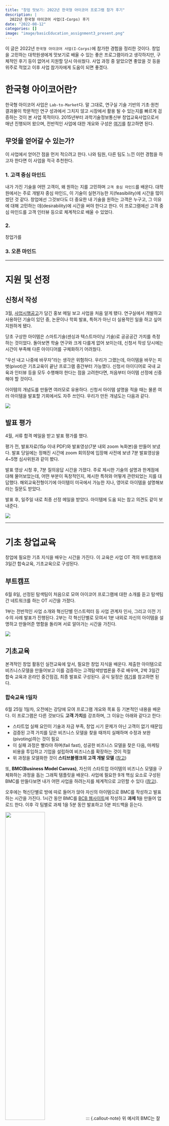 ```yaml
---
title: "창업 맛보기: 2022년 한국형 아이코어 프로그램 참가 후기"
description: |
  2022년 한국형 아이코어 사업(I-Corps) 후기
date: "2022-08-12"
categories: []
image: "image/basicEducation_assignment3_present.png"
---
```


이 글은 2022년 `한국형 아이코어 사업(I-Corps)`에 참가한 경험을 정리한 것이다. 창업을 고민하는 대학원생에게 맛보기로 배울 수 있는 좋은 프로그램이라고 생각하지만, 구체적인 후기 등이 없어서 지원할 당시 아쉬웠다. 사업 과정 중 알았으면 좋았을 것 등을 위주로 적었고 이후 사업 참가자에게 도움이 되면 좋겠다.

# 한국형 아이코어란?

한국형 아이코어 사업은 `Lab-to-Market`다. 말 그대로, 연구실 기술 기반의 기초·원천 결과물이 학문적인 연구 성과에서 그치지 않고 시장에서 활용 될 수 있는지를 빠르게 검증하는 것이 본 사업 목적이다. 2015년부터 과학기술정보통신부 창업교육사업으로서 매년 진행되어 왔으며, 전반적인 사업에 대한 개요와 구성은 [여기](https://www.youtube.com/watch?v=tSCnQgSxoNo)를 참고하면 된다.

## 무엇을 얻어갈 수 있는가?

이 사업에서 얻어간 점을 먼저 적으려고 한다. 나와 팀원, 다른 팀도 느낀 이런 경험을 하고자 한다면 이 사업을 적극 추천한다.

### 1. 고객 중심 마인드

내가 가진 기술을 어떤 고객이, 왜 원하는 지를 고민하며 `고객 중심 마인드`를 배운다. 대학원에서는 주로 개발자 중심 마인드, 이 기술이 실현가능한 지(feasibility)에 시간을 많이 썼던 것 같다. 창업에선 그것보다도 더 중요한 내 기술을 원하는 고객은 누구고, 그 이유에 대해 고민하는 데(desirability)에 시간을 써야 한다고 한다. 이 프로그램에선 고객 중심 마인드를 고객 인터뷰 등으로 체계적으로 배울 수 있었다.

### 2. 

창업가를

### 3. 오픈 마인드

---

# 지원 및 선정

## 신청서 작성

3월, [사업시행공고](file/projectAnnounce.hwp)가 담긴 홍보 메일 보고 사업을 처음 알게 됐다. 연구실에서 개발하고 사용하던 기술이 있던 중, 논문이나 학회 발표, 특허가 아닌 더 실용적인 일을 하고 싶어 지원하게 됐다.

당초 구상한 아이템은 스마트기술(센싱과 텍스트마이닝 기술)로 공공공간 가치를 측정하는 것이었다. 돌아보면 학술 연구와 크게 다를게 없어 보이는데, 신청서 작성 당시에는 시간이 부족해 다른 아이디어를 구체화하기 어려웠다.

::: {.callout-note}
"우선 내고 나중에 바꾸자"라는 생각은 위험하다. 우리가 그랬는데, 아이템을 바꾸는 피벗(pivot)은 기초교육이 끝난 프로그램 중간부터 가능했다. 신청서 아이디어로 국내 교육과 인터뷰 등을 모두 수행해야 한다는 점을 고려한다면, 처음부터 아이템 선정에 신중해야 할 것이다.
:::

아이템의 개념도를 만들면 여러모로 유용하다. 신청서 아이템 설명을 적을 때는 물론 여러 아이템을 발표할 기회에서도 자주 쓰인다. 우리가 만든 개념도는 다음과 같다. 

![](image/projectMainImage.png)

## 발표 평가

4월, 서류 합격 메일을 받고 발표 평가를 했다. 

평가 전, 발표자료(15p 이내 PDF)와 발표영상(7분 내외 zoom 녹화본)을 만들어 보냈다. 발표 당일에는 정해진 시간에 zoom 회의장에 입장해 사전에 보낸 7분 발표영상을 4~5명 심사위원과 같이 봤다. 

발표 영상 시청 후, 7분 질의응답 시간을 가졌다. 주로 제시한 기술의 설명과 한계점에 대해 물어보았는데, 어떤 부분이 독창적인지, 제시한 특허와 어떻게 관련되었는 지를 대답했다. 해외교육전형이기에 아이템이 미국에서 가능한 지나, 영어로 아이템을 설명해보라는 질문도 받았다.

발표 후, 일주일 내로 최종 선정 메일을 받았다. 아이템에 도움 되는 참고 의견도 같이 보내준다.

![](image/i-core-opinion.png)

------------------------------------------------------------------------

# 기초 창업교육

창업에 필요한 기초 지식을 배우는 시간을 가진다. 이 교육은 사업 OT 격의 부트캠프와 3일간 합숙교육, 기초교육으로 구성된다.

## 부트캠프

6월 8일, 선정된 탐색팀이 처음으로 모여 아이코어 프로그램에 대한 소개를 듣고 탐색팀 간 네트워크를 하는 OT 시간을 가졌다.

1부는 전반적인 사업 소개와 혁신단별 인스트럭터 등 사업 관계자 인사, 그리고 이전 기수의 사례 발표가 진행된다. 2부는 각 혁신단별로 모여서 1분 내외로 자신의 아이템을 설명하고 만들어준 명함을 돌리며 서로 알아가는 시간을 가진다.

![](image/bootcamp.png)

## 기초교육

본격적인 창업 활동인 실전교육에 앞서, 필요한 창업 지식을 배운다. 제출한 아이템으로 비즈니스모델을 만들어보고 이를 검증하는 고객탐색방법론을 주로 배우며, 2박 3일간 합숙 교육과 온라인 중간점검, 최종 발표로 구성된다. 공식 일정은  [여기](image/basicEducation_syllabus.png)를 참고하면 된다.

### 합숙교육 1일차

6월 25일 1일차, 오전에는 강당에 모여 프로그램 개요와 목표 등 기본적인 내용을 배운다. 이 프로그램은 다른 것보다도 **고객 가치**를 강조하며, 그 이유는 아래와 같다고 한다:

- 스타트업 실패 요인이 기술과 자금 부족, 창업 시기 문제가 아닌 고객이 없기 때문임
- 검증된 고객 가치를 담은 비즈니스 모델을 찾을 때까지 실패하며 수정과 보완(pivoting)하는 것이 필요 
- 이 실패 과정은 빨라야 하며(fail fast), 성공한 비즈니스 모델을 찾은 다음, 마케팅 비용을 투입하고 기업을 설립하여 비즈니스를 확장하는 것이 적절 
- 위 과정을 모델화한 것이 **스티브블랭크의 고객 개발 모델** ([참고](https://brunch.co.kr/@kbhpmp/31))

또, **BMC(Business Model Canvas)**, 자신의 스타트업 아이템의 비즈니스 모델을 구체화하는 과정을 돕는 그래픽 템플릿을 배운다. 사업에 필요한 9개 핵심 요소로 구성된 BMC를 만들다보면 내가 어떤 사업을 하려는지를 체계적으로 고민할 수 있다 ([참고](https://brunch.co.kr/@givemore/3)).

오후에는 혁신단별로 방에 따로 들어가 앉아 자신의 아이템으로 BMC를 작성하고 발표하는 시간을 가진다. 1시간 동안 BMC를 [BCB 웹사이트](http://www.bcb.or.kr/)에 작성하고 **과제 1**을 만들어 업로드 한다. 이후 각 팀별로 과제 1을 5분 동안 발표하고 5분 피드백을 듣는다.

![](image/basic_1_presentation.png){width=50%}
::: {.callout-note}
위 예시의 BMC는 잘못됐다. 제일 중요한 cost, revenue 쪽이 비어있는 것은 물론, value proposition도 매력지수와 피드백이 아닌 고객에게 제공할 가치로 바꾸어야 한다. 
:::

저녁을 먹고나서는 인스트럭터와 1:1로 10분간 피드백 시간을 별도로 가진다.

### 합숙교육 2일차

2일차는 **고객 인터뷰를 수행하는 방법과 모의 인터뷰 실습**을 진행한다. 오전에는 고객 인터뷰 필요성과 설계, 수행 방법에 대해 배운다. 인터뷰가 귀찮은 과정은 맞지만 하지 않았을 때 겪는 어려움은 이 두 클립을 보면 알 수 있다 [(1,](https://www.youtube.com/watch?v=uPhHPO98M84&t=236s) [2)](https://www.youtube.com/watch?v=mrR3CdaPCBY).

오후에는 배운 인터뷰 내용을 실습하는 시간을 가진다. 점심 이후 1시간 동안 인터뷰 수행을 위한 비즈니스 가설 및 인터뷰 전략을 구상한다. 이후 3시간 동안 혁신단 다른 팀과 다른 혁신단 팀들과 모의 인터뷰를 진행한다. ![여기](image/basicEducation_interview_1.png) 총 10팀의 모의 인터뷰 수행건을 정리한 **과제 2**는 2일차 밤까지 업로드한다. 1일차와 마찬가지로 저녁 이후 인스트럭터와 피드백 시간을 가지며 인터뷰 수행한 것에 대한 조언을 듣는다.

#### 합숙교육 3일차

3일차는 교육 없이 합숙교육으로 배운 내용을 오전에 발표했다. BMC로 사업 컨셉을 설명하고, 모의 인터뷰로 검증하고자 하는 것을 가치제안모델과 비즈니스모델 가설 페이지로 전달했다. 이후 각 인터뷰를 정리한 고객인터뷰기록과 최종 인사이트 도출 페이지로 모의 인터뷰 수행 결과를 발표했다.

![여기](image/basicEducation_assignment2.png "모의 인터뷰 기록 카드")

#### 최종발표

합숙 교육이 끝나고 최종발표까지 2주간 실제 고객 인터뷰 15건을 수행한다. ![여기](image/basicEducation_interview_real.png "고객 인터뷰 수행(좌: 공무원, 우: 상권 방문객)")

이 인터뷰를 정리한 **과제 3**으로 10분 발표와 5분 피드백 시간을 가진다. 앞서 말한대로 인터뷰로 검증되지 않은 비즈니스 모델인 경우 수정 및 보완 하는 것이 당연하므로, 이 과제 3도 이 과정이 포함된다. ![여기](image/basicEducation_assignment3.png "과제 3 자료") ![여기](image/basicEducation_assignment3_present.png "최종 발표")

피봇 과정을 거친다면 BMC도 바뀌게 된다. 처음 BMC와 바뀐 BMC도 발표하며, 얼마나 바뀐 지를 인스트럭터 평가자가 눈여겨 본다. ![여기](image/basicEducation_BMC_revised.png "비즈니스모델컨버스(좌: 초안, 우: 최종안)")

#### 기초교육 소결

##### 1. 준비한 아이템으로 기초교육은 끝까지 수행하고 최종 발표에서 수정하자

우리 팀은 기초교육 첫 단추를 잘못 끼워 교육 내내 고생했다. 과제 1 발표부터 우리는 제출한 아이템의 고객인 공공공간 관리자, 공무원이 아닌 소상공인으로 첫페이지부터 소개를 했었다. 교육(인터뷰)를 수행하지도 않고 아이템을 바꾸는 경우는 지원서 합격을 위해 그럴싸한 아이템으로 지원하고 바꾸는 경우로 의심받을 수 있다고 한다. 인터뷰 이후 수정 및 보완은 아주 당연한 과정이므로, 처음 제출한 아이템이 이상하더라도 계속해서 교육을 수행하고 마지막에 바꾸기를 추천한다.

##### 2. 준비한 아이템으로 BMC 미리 만들어오자

1시간만에 BMC를 완성하기가 정말 쉽지 않아서 미리 생각해오는게 필요하다. 아래는 만든 첫번째 BMC인데 잘못된 점이 아주 많지만 기록으로 여기 올려둔다. ![여기](image/basicEducation_BMC_1.png "잘못된 초기 BMC")

##### 3. 모의 인터뷰는 상대에게 구체적인 페르소나를 부여하자

모의 인터뷰를 하면서 느낀건 인터뷰 상대는 우리와 같은 스타트업 창업자지 진정한 고객이 아니므로, 페르소나를 구체적으로 부여해야 한든 것이다. 고객을 구체적으로 설정하면 좋은 것과 같지, 모의 인터뷰 이전 상대 팀에게 우리 아이템에 대해 밝히지 않으면서 되었으면 하는 고객에 대해 최대한 구체적으로 말하는게 좋았다. 우리는 처음에는 일반적인 소상공인에서, 인터뷰를 수행하면서 카페 사장님, 개인 카페 사장님, 프리미엄 카페 운영하는 사장님으로 좁혀나갔고 더 유의미한 결과를 얻었다.

## 실전교육

실전 교육은 국내형과 해외형으로 나눠진다. 우리 팀은 해외형 실전교육을 수행했고 미국 서부로 가 3주간 교육을 받았다. 각 1주를 Core week으로 부르고 수요일마다 모여서 프로그램 경과를 발표한다. 마지막 날은 Demo day로 최종 발표를 하고 교육은 마무리 된다. 교육 과정은 [여기](file/KIC_UC_Berkeley_Syllabus_2022.docx)에서 볼 수 있다.

### 실전교육 1주차

미국 도착 다음날 Core week 1 발표가 바로 있다. 프로그램을 등록하고 소개를 간략히 받은 다음, 팀별로 발표가 시작되고 팀 소개를 먼저 한다. 우리는 음식점 온라인 리뷰를 분석해서 고객 경험을 이해하고 다중 평가 기준 점수를 제공해서 1) 방문객에게는 맛집 추천을 2) 소상공인 음식점 주인에게는 컨설팅 서비스를 제공하려고 했다. ![practical_LL1_1](image/practical_LL1_1.png "실전교육 1주차 발표: 팀소개와 BMC") 이후 인터뷰 수행 결과와 계획에 대해서 발표한다. 미국에서 인터뷰 기회가 현실적으로 없지만 인터뷰 결과를 발표해야 하므로, 최종 발표 이후 국내 인터뷰를 꾸준히 더 수행해야 한다. ![practical_LL1_2](image/practical_LL1_2.png "실전교육 1주차 발표: 인터뷰 수행 결과와 계획") \### 실전교육 2주차 1주차 수요일부터 일주일간 인터뷰 수행 결과를 2주차 수요일에 발표한다. 첫 부분은 팀 소개와 BMC이고 수정된 것을 발표해도 괜찮다. 우리 팀은 의사결정에 도움을 주는 시스템(decision support system)으로 이름을 바꾸고, 30건이 추가되어 총 35건 인터뷰를 수행했으며 BMC에서는 1) 방문객들에게 맛집 검색 시간을 1/5로 줄여줄 것을, 2) 소상공인에게는 온라인 리뷰 기반 리포트를 제공할 것을 구분지어 발표했다. ![alt-text-1](image/practical_LL2_1.png "실전교육 2주차 발표: 팀 소개와 인터뷰 개요") 이후 인터뷰 수행 리포트는 우리가 생각했던 것(*가설*)과 수행 했던 것(*실험*), 배운 것(*결과*), 향후 계획(*토론*)을 담아 만든다. 인터뷰를 수행하기 전 이 부분에 채워야할 것을 생각하고 설계한다면 더 도움이 될 것 같다. ![alt-text-2](image/practical_LL2_2.png "실전교육 2주차 발표: 고객 탐색 인터뷰 정리") 발표 마지막엔 BMC를 보여준다. 업데이트된 고객과 고객 문제, 가치 제안을 포함해서 1주차에서 배운 Channels과 Revenue Streams을 추가한다. ![](image/practical_LL2_3.png "실전교육 2주차 발표: BMC")

### 실전교육 3주차

![](image/practical_LL3_1.png "실전교육 3주차 발표: BMC")

![](image/practical_LL3_2.png "실전교육 3주차 발표: BMC")

![](image/practical_LL3_3.png "실전교육 3주차 발표: BMC")

### 데모데이

공식적으로 마지막 날인 데모데이는 다른 교육 없이 프로그램을 성공적으로 수행한 것을 축하하는 날이다. 10여개 팀이 선정되어 10분 내외로 프로그램 수행한 것을 발표하고 인스트럭터와 외부 평가의원이 5분간 의견을 준다. ![alt-text-2](image/practical_LL4.png "데모데이 (좌: 데모데이 발표, 우: 창업팀 팀원과 멘토)")

### 해외 인터뷰 팁

해외 실전교육은 정량평가 기준인 75개 인터뷰 개수를 채웠는 지가 중요하다. 수월한 인터뷰 수행을 위한 팁은 다음과 같다.

#### 1. 출국 전 인터뷰를 잡아두자

우리 팀은 미국 출국 전부터 인터뷰를 잡기 위해 노력했다. 영어가 출중하다면 관계 없지만 보다 수월한 인터뷰 수행을 위해, 그리고 미국에 사는 한국인 이야기도 들어봐야 한다고 생각했다.

다른 방법보다도 링크드인으로 동문들에게 연락하는 방법이 가장 유효했다. UNIST에서 학위를 받은 사람 중 샌프란시스코에서 포스닥을 하거나 직장을 잡으신 분에게 일촌 신청과 메세지를 보냈다. 간략한 내 소개와 메세지를 보내는 이유인 인터뷰 요청, 그리고 간략한 아이템 소개를 담았다. ![alt-text-2](image/practical_interview_linkedin.png "링크드인 연락 메세지") 대부분이 긍정적인 반응과 함께 인터뷰에 응해주셨다. 샌프란시스코 인근 대학인 UCB와 스탠포드에서 연구하는 포스닥 분들을 만날 수 있었고 감사하게도 앞서 말한 시간보다 더 길게 인터뷰를 진행하며 아이템에 대한 고민을 나눌 수 있었다. ![alt-text-2](image/practical_interview_postdoc.png "미국에서 만난 박사후연구원과 인터뷰") \#### 2. 인터뷰 전략을 세우자 \##### 일반인 대상 많은 팀이 일반인을 대상으로 고객 탐색 인터뷰를 진행한다. 미국 일반인들도 인터뷰를 구하는 우리의 첫인상을 중요하게 생각할 것이다. 우리는 셔츠나 구두 등 격식을 차리는 복장에 나눠준 명찰을 매고 매 인터뷰에 임했다. 처음 말을 걸 땐, 오늘 하루 어때? 날씨 좋지? 같은 미국식으로 접근하는 방법도 있지만 나의 경우, 정석적으로 명찰을 보여주며, UCB에서 지원하는 창업프로그램에 참여하는 학생인데 고객 탐색 인터뷰를 위해 5분 시간을 내줄 수 있는 지를 묻는 것이 더 반응이 좋았다. ![alt-text-2](image/practical_interview_tip2-1.png "일반인 인터뷰(1: 복장, 2: 명찰, 3: 스크립트)")

##### 소상공인 대상

우리 팀의 다른 고객은 음식점을 운영하는 소상공인이었다. 무턱대고 미국인이 운영하는 음식점에 찾아가 인터뷰를 구하기 힘들다고 판단한 우리는 한인 음식점을 집중적으로 공략했다. 먼저 샌프란시스코 다운타운과 인근 지역 한식 음식점을 목록화하고 최대한 밥을 그곳에서 사먹고 나오면서 명찰을 드리며 인터뷰를 요청했다. 특히, 한 사장님과 좋은 관계를 유지하면 다른 분들도 소개해주시는 경우도 있었다. ![alt-text-2](image/practical_interview_tip2-2.png "소상공인 인터뷰")

#### 3. 설문조사가 아닌 대화를

처음 인터뷰는 써놓은 대본을 읽고 예/아니오를 체크하고 넘어가는 경우가 많았다. 상대방 눈을 바라보지 못하고 대화가 아닌 물어보고 답을 적고 하는 것은 인터뷰가 아니라고 한다. ![alt-text-2](image/practical_interview_worst.png "인터뷰 나쁜 예시") 인터뷰에서 물어볼 내용이 많아도 한 질문에 대해 관심이 있다면 그 근본 원인을 찾기 위해 [5-Why 기법](https://brunch.co.kr/@cliche-cliche/113)으로 다른 질문을 과감히 버리고 집중했다. 녹음 기능을 켜고 최대한 눈을 마주보고 대화를 하려고 했고, 이 경우에 더 많은 시사점을 얻을 수 있었다. ![alt-text-2](image/practical_interview_good.png "인터뷰 좋은 예시")
